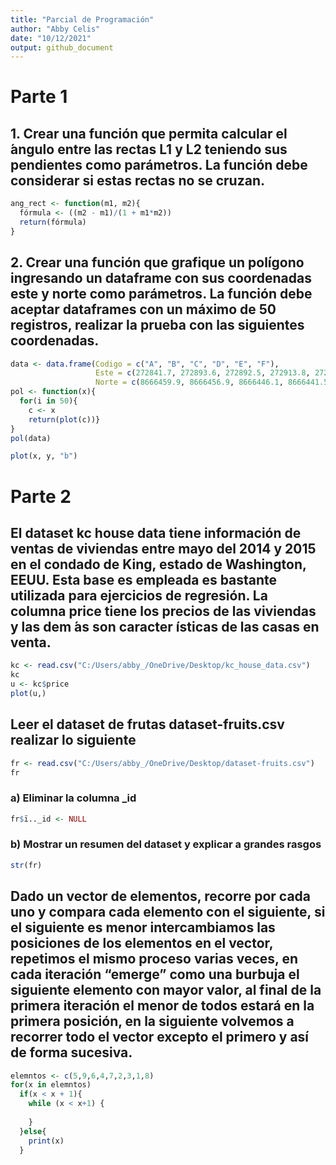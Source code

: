 ```yaml
---
title: "Parcial de Programación"
author: "Abby Celis"
date: "10/12/2021"
output: github_document
---
```


# Parte 1

## 1. Crear una función que permita calcular el ́angulo entre las rectas L1 y L2 teniendo sus pendientes como parámetros. La función debe considerar si estas rectas no se cruzan.

```r
ang_rect <- function(m1, m2){
  fórmula <- ((m2 - m1)/(1 + m1*m2))
  return(fórmula)
}
```

## 2. Crear una función que grafique un polígono ingresando un dataframe con sus coordenadas este y norte como parámetros. La función debe aceptar dataframes con un máximo de 50 registros, realizar la prueba con las siguientes coordenadas.

```r
data <- data.frame(Codigo = c("A", "B", "C", "D", "E", "F"), 
                   Este = c(272841.7, 272893.6, 272892.5, 272913.8, 272911.2, 272837.5), 
                   Norte = c(8666459.9, 8666456.9, 8666446.1, 8666441.5, 8666399.9, 8666407.9))
pol <- function(x){
  for(i in 50){
    c <- x
    return(plot(c))}
}
pol(data)

plot(x, y, "b")
```

# Parte 2

## El dataset kc house data tiene información de ventas de viviendas entre mayo del 2014 y 2015 en el condado de King, estado de Washington, EEUU. Esta base es empleada es bastante utilizada para ejercicios de regresión. La columna price tiene los precios de las viviendas y las dem ́as son caracter ́ısticas de las casas en venta.

```r
kc <- read.csv("C:/Users/abby_/OneDrive/Desktop/kc_house_data.csv")
kc
u <- kc$price
plot(u,)
```

## Leer el dataset de frutas dataset-fruits.csv realizar lo siguiente

```r
fr <- read.csv("C:/Users/abby_/OneDrive/Desktop/dataset-fruits.csv")
fr
```

### a) Eliminar la columna _id

```r
fr$ï.._id <- NULL
```

### b) Mostrar un resumen del dataset y explicar a grandes rasgos

```r
str(fr)
```

## Dado un vector de elementos, recorre por cada uno y compara cada elemento con el siguiente, si el siguiente es menor intercambiamos las posiciones de los elementos en el vector, repetimos el mismo proceso varias veces, en cada iteración “emerge” como una burbuja el siguiente elemento con mayor valor, al final de la primera iteración el menor de todos estará en la primera posición, en la siguiente volvemos a recorrer todo el vector excepto el primero y así de forma sucesiva.

```r
elemntos <- c(5,9,6,4,7,2,3,1,8)
for(x in elemntos)
  if(x < x + 1){
    while (x < x+1) {
      
    }
  }else{
    print(x)
  }
```


